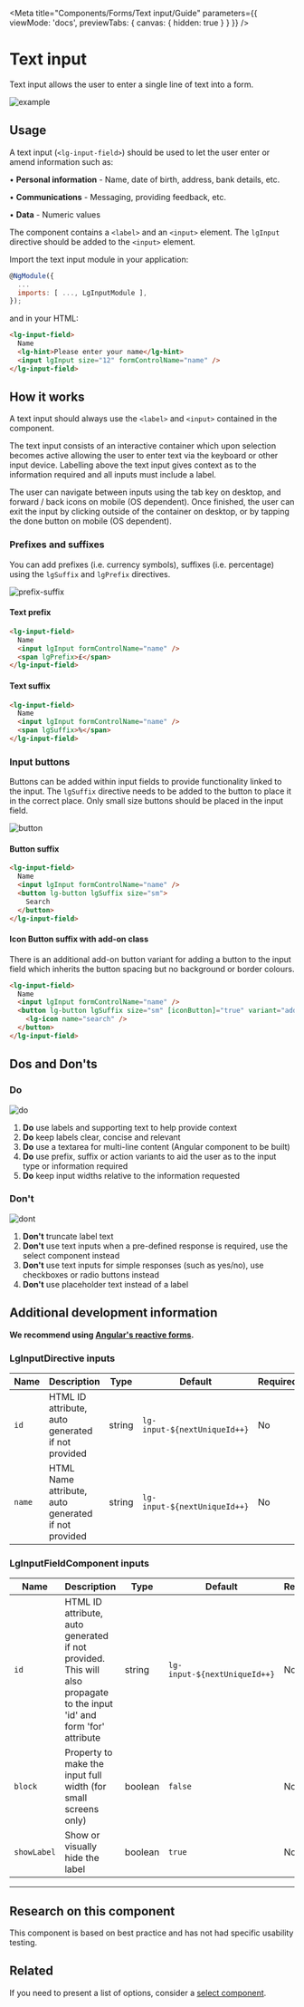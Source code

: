 
<Meta title="Components/Forms/Text input/Guide" parameters={{ viewMode: 'docs', previewTabs: { canvas: { hidden: true } } }} />

# Text input

<p class="standfirst">Text input allows the user to enter a single line of text into a form.</p>

![example](docs/text-input/example.png)

## Usage

A text input (`<lg-input-field>`) should be used to let the user enter or amend information such as:

• **Personal information** - Name, date of birth, address, bank details, etc.

• **Communications** - Messaging, providing feedback, etc.

• **Data** - Numeric values

The component contains a `<label>` and an `<input>` element. The `lgInput` directive should be added to the `<input>` element.

Import the text input module in your application:

```js
@NgModule({
  ...
  imports: [ ..., LgInputModule ],
});
```

and in your HTML:

```html
<lg-input-field>
  Name
  <lg-hint>Please enter your name</lg-hint>
  <input lgInput size="12" formControlName="name" />
</lg-input-field>
```

## How it works

A text input should always use the `<label>` and `<input>` contained in the component.

The text input consists of an interactive container which upon selection becomes active allowing the user to enter text via the keyboard or other input device. Labelling above the text input gives context as to the information required and all inputs must include a label.

The user can navigate between inputs using the tab key on desktop, and forward / back icons on mobile (OS dependent). Once finished, the user can exit the input by clicking outside of the container on desktop, or by tapping the done button on mobile (OS dependent).

### Prefixes and suffixes

You can add prefixes (i.e. currency symbols), suffixes (i.e. percentage) using the `lgSuffix` and `lgPrefix` directives.

![prefix-suffix](docs/text-input/prefix-suffix.png)

#### Text prefix

```html
<lg-input-field>
  Name
  <input lgInput formControlName="name" />
  <span lgPrefix>£</span>
</lg-input-field>
```

#### Text suffix

```html
<lg-input-field>
  Name
  <input lgInput formControlName="name" />
  <span lgSuffix>%</span>
</lg-input-field>
```

### Input buttons

Buttons can be added within input fields to provide functionality linked to the input. The `lgSuffix` directive needs to be added to the button to place it in the correct place. Only small size buttons should be placed in the input field.

![button](docs/text-input/button.png)

#### Button suffix

```html
<lg-input-field>
  Name
  <input lgInput formControlName="name" />
  <button lg-button lgSuffix size="sm">
    Search
  </button>
</lg-input-field>
```

#### Icon Button suffix with add-on class

There is an additional add-on button variant for adding a button to the input field which inherits the button spacing but no background or border colours.

```html
<lg-input-field>
  Name
  <input lgInput formControlName="name" />
  <button lg-button lgSuffix size="sm" [iconButton]="true" variant="add-on">
    <lg-icon name="search" />
  </button>
</lg-input-field>
```

## Dos and Don'ts

### Do

![do](docs/text-input/do.png)

1. **Do** use labels and supporting text to help provide context
2. **Do** keep labels clear, concise and relevant
3. **Do** use a textarea for multi-line content (Angular component to be built)
4. **Do** use prefix, suffix or action variants to aid the user as to the input type or information required
5. **Do** keep input widths relative to the information requested

### Don't

![dont](docs/text-input/dont.png)

1. **Don't** truncate label text
2. **Don't** use text inputs when a pre-defined response is required, use the select component instead
3. **Don't** use text inputs for simple responses (such as yes/no), use checkboxes or radio buttons instead
4. **Don't** use placeholder text instead of a label

## Additional development information

**We recommend using <a href="https://angular.io/guide/reactive-forms" target="_blank">Angular's reactive forms</a>.**

### LgInputDirective inputs

| Name | Description                                         | Type   | Default                      | Required |
| ---- | --------------------------------------------------- | ------ | ---------------------------- | -------- |
| ``id``   | HTML ID attribute, auto generated if not provided   | string | ``lg-input-${nextUniqueId++}`` | No       |
| ``name`` | HTML Name attribute, auto generated if not provided | string | ``lg-input-${nextUniqueId++}`` | No       |

### LgInputFieldComponent inputs

| Name      | Description                                                  | Type    | Default                      | Required |
| --------- | ------------------------------------------------------------ | ------- | ---------------------------- | -------- |
| ``id``        | HTML ID attribute, auto generated if not provided. This will also propagate to the input 'id' and form 'for' attribute | string  | ``lg-input-${nextUniqueId++}`` | No       |
| ``block``     | Property to make the input full width (for small screens only) | boolean | ``false``                        | No       |
| ``showLabel`` | Show or visually hide the label | boolean | ``true`` | No       |

------

## Research on this component

This component is based on best practice and has not had specific usability testing.

## Related

If you need to present a list of options, consider a [select component](./?path=/docs/components-forms-select-guide--page).

<Description markdown={feedback} />
